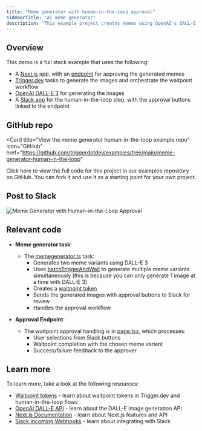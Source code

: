 ```yaml
---
title: "Meme generator with human-in-the-loop approval"
sidebarTitle: "AI meme generator"
description: "This example project creates memes using OpenAI's DALL-E 3 with a human-in-the-loop approval workflow built using Trigger.dev waitpoint tokens."
---
```


## Overview

This demo is a full stack example that uses the following:

- A [Next.js](https://nextjs.org/) app, with an [endpoint](https://github.com/triggerdotdev/examples/blob/main/meme-generator-human-in-the-loop/src/app/endpoints/[slug]/page.tsx) for approving the generated memes
- [Trigger.dev](https://trigger.dev) tasks to generate the images and orchestrate the waitpoint workflow
- [OpenAI DALL-E 3](https://platform.openai.com/docs/guides/images) for generating the images
- A [Slack app](https://api.slack.com/quickstart) for the human-in-the-loop step, with the approval buttons linked to the endpoint

## GitHub repo

<Card
  title="View the meme generator human-in-the-loop example repo"
  icon="GitHub"
  href="https://github.com/triggerdotdev/examples/tree/main/meme-generator-human-in-the-loop"
>
  Click here to view the full code for this project in our examples repository on GitHub. You can
  fork it and use it as a starting point for your own project.
</Card>

## Post to Slack

![Meme Generator with Human-in-the-Loop Approval](/images/slack-meme-approval.png)

## Relevant code

- **Meme generator task**:

  - The [memegenerator.ts](https://github.com/triggerdotdev/examples/blob/main/meme-generator-human-in-the-loop/src/trigger/memegenerator.ts) task:
    - Generates two meme variants using DALL-E 3
    - Uses [batchTriggerAndWait](/triggering#yourtask-batchtriggerandwait) to generate multiple meme variants simultaneously (this is because you can only generate 1 image at a time with DALL-E 3)
    - Creates a [waitpoint token](/wait-for-token)
    - Sends the generated images with approval buttons to Slack for review
    - Handles the approval workflow

- **Approval Endpoint**:
  - The waitpoint approval handling is in [page.tsx](https://github.com/triggerdotdev/examples/blob/main/meme-generator-human-in-the-loop/src/app/endpoints/[slug]/page.tsx), which processes:
    - User selections from Slack buttons
    - Waitpoint completion with the chosen meme variant
    - Success/failure feedback to the approver

## Learn more

To learn more, take a look at the following resources:

- [Waitpoint tokens](/wait-for-token) - learn about waitpoint tokens in Trigger.dev and human-in-the-loop flows
- [OpenAI DALL-E API](https://platform.openai.com/docs/guides/images) - learn about the DALL-E image generation API
- [Next.js Documentation](https://nextjs.org/docs) - learn about Next.js features and API
- [Slack Incoming Webhooks](https://api.slack.com/messaging/webhooks) - learn about integrating with Slack
